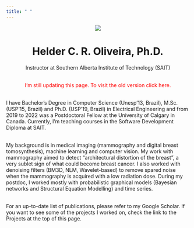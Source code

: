 ```yaml
---
title: " "
---
```


<center>
    <img src="img/helder100px.jpg">
    <h1><b>Helder C. R. Oliveira</b>, Ph.D.</h1>
    Instructor at Southern Alberta Institute of Technology (SAIT)
</center>

<br>
<p style="text-align: center; color: red;">I'm still updating this page. To visit the old version click here.</p>

<br>
I have Bachelor's Degree in Computer Science (Unesp'13, Brazil), M.Sc. (USP'15, Brazil) and Ph.D. (USP'19, Brazil) in Electrical Engineering and from 2019 to 2022 was a Postdoctoral Fellow at the University of Calgary in Canada. Currently, I'm teaching courses in the Software Development Diploma at SAIT.

<br>
My background is in medical imaging (mammography and digital breast tomosynthesis), machine learning and computer vision. My work with mammography aimed to detect "architectural distortion of the breast", a very sublet sign of what could become breast cancer. I also worked with denoising filters (BM3D, NLM, Wavelet-based) to remove spared noise when the mammography is acquired with a low radiation dose. During my postdoc, I worked mostly with probabilistic graphical models (Bayesian networks and Structural Equation Modelling) and time series.

<br>
For an up-to-date list of publications, please refer to my Google Scholar. If you want to see some of the projects I worked on, check the link to the Projects at the top of this page.
